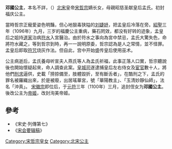 {{東亞女性歷史人物
| 名稱=邓國公主、洵美帝姬
| 身份=[[宋朝|宋朝]]公主
| 畫像=
| 說明=
| 姓=赵
| 名=
| 封爵=[[公主|公主]]，帝姬
| 位號=
| 封號=福庆公主，邓國公主，洵美帝姬
| 出生年=1094年
| 逝世年=1096年
| 諡號=
| 墳墓=
| 父親=[[宋哲宗|宋哲宗]]
| 同胞兄弟=
| 母親=昭慈圣献皇后孟氏
|}}
'''邓國公主'''，本名不詳，（{{bd|1094年||1096年||catIdx=Z}}）[[北宋|北宋]]皇帝[[宋哲宗|宋哲宗]]嫡长女，母親昭慈圣献皇后孟氏。初封福庆公主。

當時哲宗正寵愛姿色明豔，但心地狠毒狭隘的[[昭懷皇后|刘婕妤]]，把孟皇后冷落在旁。[[紹聖|紹聖]]三年（1096年）九月，三岁的福慶公主重病，藥石罔效，都没有好转的迹象，孟皇后之姐持[[道家|道家]]治病[[符水|符水]]入宮醫治。由於符水之事向為宮中禁忌，孟氏大驚失色，命將符水藏之，等到哲宗到時，再一一說明原委，哲宗認為是人之常情，並不怪罪。孟皇后即取[[符咒|符咒]]烧灰作法。但自此，宫中开始盛传皇后使用巫术。

公主病逝后，孟氏養母听宣夫人燕氏等人為孟氏祈福，此事正落人口實，哲宗聽說後也開始懷疑起來，命人調查此案。[[皇城司|皇城司]]遂逮捕皇后左右侍女及[[宦官|宦官]]數十人，將他們[[刑求|刑求]]逼供，史載「搒掠備至，肢體毀折，至有斷舌者」，在酷刑之下，孟氏的罪名被羅織出來，於是被廢，出居瑤華宮，號「華陽教主」、「玉清妙靜仙師」，法名「沖真」。
[[宋徽宗|宋徽宗]]即位后，于[[元符|元符]]三年（1100年）三月，追封侄女为'''邓國公主'''。後改公主为[[帝姬|帝姬]]，改封洵美帝姬。

==參考==
*《宋史·列傳第七》
*《[[宋会要辑稿|宋会要辑稿]]》

[[Category:宋哲宗皇女|Category:宋哲宗皇女]]
[[Category:北宋公主|Category:北宋公主]]